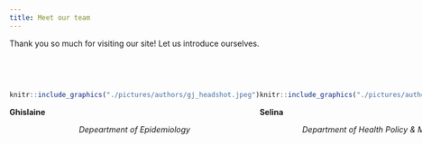 ```yaml
---
title: Meet our team
---
```


Thank you so much for visiting our site! Let us introduce ourselves. 

<br><br>   

:::: {style="display: flex;"}

::: {.col}

```r
knitr::include_graphics("./pictures/authors/gj_headshot.jpeg")
```

**Ghislaine**

<center> *Depeartment of Epidemiology* </center>

:::

::: {.col}

```r
knitr::include_graphics("./pictures/authors/sh_headshot.jpeg")
```

**Selina**

<center> *Department of Health Policy & Management* </center>
:::

::: {.col}

```r
knitr::include_graphics("./pictures/authors/gj_headshot.jpeg")
```

**NOT GHISLAINE (Camille)**

<center> *Department of Sociomedical Sciences* </center>
:::

::: {.col}

```r
knitr::include_graphics("./pictures/authors/ss_headshot.jpg")
```

**Sanika**

<center> *Department of Sociomedical Sciences* </center>

:::

::: {.col}

```r
knitr::include_graphics("./pictures/authors/cf_headshot.jpeg")
```

**Carolyn**

*Department of Epidemiology*
:::

::::
